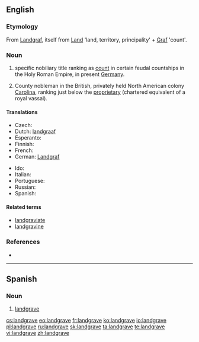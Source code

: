 ==English==
{{wikipedia}}

===Etymology===
From {{etyl|de|en}} [[Landgraf]], itself from [[Land]] 'land, territory, principality' + [[Graf]] 'count'.

===Noun===
{{en-noun}}

# {{context|rare|lang=en}} specific nobiliary title ranking as [[count]] in certain feudal countships in the Holy Roman Empire, in present [[Germany]].
# County nobleman in the British, privately held North American colony [[Carolina]], ranking just below the [[proprietary]] (chartered equivalent of a royal vassal).

====Translations====
{{trans-top|renderings of Landgraf}}
* Czech: {{t|cs|lankrabě|m}}
* Dutch: [[landgraaf]] {{m}}
* Esperanto: {{t|eo|landgrafo}}
* Finnish: {{t|fi|maakreivi}}
* French: {{t+|fr|landgrave|m}}
* German: [[Landgraf]] {{m}}
{{trans-mid}}
* Ido: {{t+|io|landgravo}}
* Italian: {{t|it|langravio|m}}
* Portuguese: {{t|pt|landegrave|m}}
* Russian: {{t+|ru|ландграф|sc=Cyrl}}
* Spanish: {{t|es|landgrave|m}}
{{trans-bottom}}

{{trans-top|county nobleman in the British colony Carolina}}
{{trans-mid}}
{{trans-bottom}}

====Related terms====
* [[landgraviate]]
* [[landgravine]]

===References===
* {{R:Websters}}

----

==Spanish==
{{wikipedia|lang=es}}

===Noun===
{{es-noun|m|landgraves}}

# [[#English|landgrave]]

[[cs:landgrave]]
[[eo:landgrave]]
[[fr:landgrave]]
[[ko:landgrave]]
[[io:landgrave]]
[[pl:landgrave]]
[[ru:landgrave]]
[[sk:landgrave]]
[[ta:landgrave]]
[[te:landgrave]]
[[vi:landgrave]]
[[zh:landgrave]]